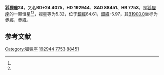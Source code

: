 {{Starbox begin
| name = 狐狸座24
}}
{{Starbox observe
| epoch = [[J2000.0|J2000.0]]
| constell = [[狐狸座|狐狸座]]<ref name=SIMBAD>{{cite web
 | url=http://simbad.u-strasbg.fr/simbad/sim-id?Ident=HR+7753
 | title=Pulsating variable Star
 | publisher=Centre de Données astronomiques de Strasbourg
 | work=SIMBAD
 | accessdate=2012-07-13
 | archive-date=2019-06-29
 | archive-url=https://web.archive.org/web/20190629145641/http://simbad.u-strasbg.fr/simbad/sim-id?Ident=HR+7753
 | dead-url=no
 }}</ref><ref name=DATA>{{cite web
 | url=http://vizier.u-strasbg.fr/viz-bin/VizieR-5?-out.add=.&-source=5050&-corr=PK=HR&-out.max=9999&HR=7753
 | title=VizieR Detailed Page
 | accessdate=2012-07-13
 | archive-date=2016-03-04
 | archive-url=https://web.archive.org/web/20160304213853/http://vizier.u-strasbg.fr/viz-bin/VizieR-5?-out.add=.&-source=5050&-corr=PK=HR&-out.max=9999&HR=7753
 | dead-url=no
 }}</ref>
| 星官 = 
| ra = {{RA|20|16|47.1}}<ref name=SIMBAD /><ref name=DATA />
| dec = {{DEC|+24|40|16}}<ref name=SIMBAD /><ref name=DATA />
| appmag_v = 5.32<ref name=SIMBAD /><ref name=DATA />
}}
{{Starbox character
| class = G8III<ref name=SIMBAD /><ref name=DATA />
| b-v = 0.95<ref name=SIMBAD /><ref name=DATA />
| u-b = 0.67<ref name=SIMBAD /><ref name=DATA />
| r-i = <ref name=SIMBAD /><ref name=DATA />
| variable = 
}}
{{Starbox astrometry
| radial_v = 0.67
| prop_mo_ra = 15
| parallax = -0.003
| p_error = 
}}
{{Starbox catalog
| names =BD+24 4075，[[SAO星表|SAO]] 88451，[[HD星表|HD]] 192944，[[HR星表|HR]] 7753}}
{{Starbox reference |Simbad=HR+7753}}
{{Starbox end}}

'''狐狸座24'''，又名'''BD+24 4075'''，'''HD 192944'''、'''SAO 88451'''、'''HR 7753'''，是[[狐狸座|狐狸座]]的一颗恒星<ref name=SIMBAD /><ref name=DATA />，视星等为5.32，位于[[銀道座標系|銀經]]64.61，[[銀道座標系|銀緯]]-5.97，其[[B1900.0|B1900.0]]坐标为赤經{{RA|20|12|30.3}}，赤緯{{DEC|+24|-5.97|47}}。

== 参考文献 ==
{{reflist}}

{{star-stub}}

{{狐狸座恒星}}
{{星官|左旗|9|30}}
[[Category:狐狸座|Category:狐狸座]]
[[Category:HD和HDE天體|192944]]
[[Category:HR天體|7753]]
[[Category:SAO天體|88451]]